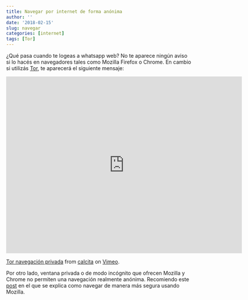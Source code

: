 ```yaml
---
title: Navegar por internet de forma anónima
author: ''
date: '2018-02-15'
slug: navegar
categories: [internet]
tags: [Tor]
---
```


¿Qué pasa cuando te logeas a whatsapp web? No te aparece ningún aviso si lo hacés en navegadores tales como Mozilla Firefox o Chrome. En cambio si utilizás [Tor](https://www.torproject.org/), te aparecerá el siguiente mensaje:

<iframe src="https://player.vimeo.com/video/255937248" width="640" height="480" frameborder="0" webkitallowfullscreen mozallowfullscreen allowfullscreen></iframe>
<p><a href="https://vimeo.com/255937248">Tor navegaci&oacute;n privada</a> from <a href="https://vimeo.com/user81087128">calcita</a> on <a href="https://vimeo.com">Vimeo</a>.</p>

Por otro lado, ventana privada o de modo incógnito que ofrecen Mozilla y Chrome no permiten una navegación realmente anónima. Recomiendo este [post](https://sontusdatos.org/2016/10/18/1_libertad_para_ser_diferente/) en el que se explica como navegar de manera más segura usando Mozilla.

<!-- Recomiendo muchísimo este post, que fue el que me abrió los ojos sobre este tema. -->